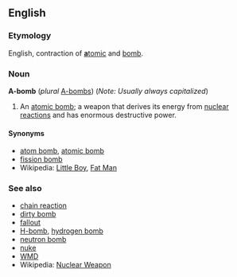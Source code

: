 ==English==

===Etymology===
English, contraction of [[atomic|'''a'''tomic]] and [[bomb]].

===Noun===

'''A-bomb''' (''plural'' [[A-bombs]]) (''Note: Usually always capitalized'')

# An [[atomic bomb]]; a weapon that derives its energy from [[nuclear reaction]]s and has enormous destructive power.

====Synonyms====
*[[atom bomb]], [[atomic bomb]]
*[[fission bomb]]
*Wikipedia: [[w:Little Boy|Little Boy]], [[w:Fat Man|Fat Man]]

===See also===
*[[chain reaction]]
*[[dirty bomb]]
*[[fallout]]<!-- also fall-out? -->
*[[H-bomb]], [[hydrogen bomb]]
*[[neutron bomb]]
*[[nuke]]
*[[WMD]]
*Wikipedia: [[w:Nuclear Weapon|Nuclear Weapon]]